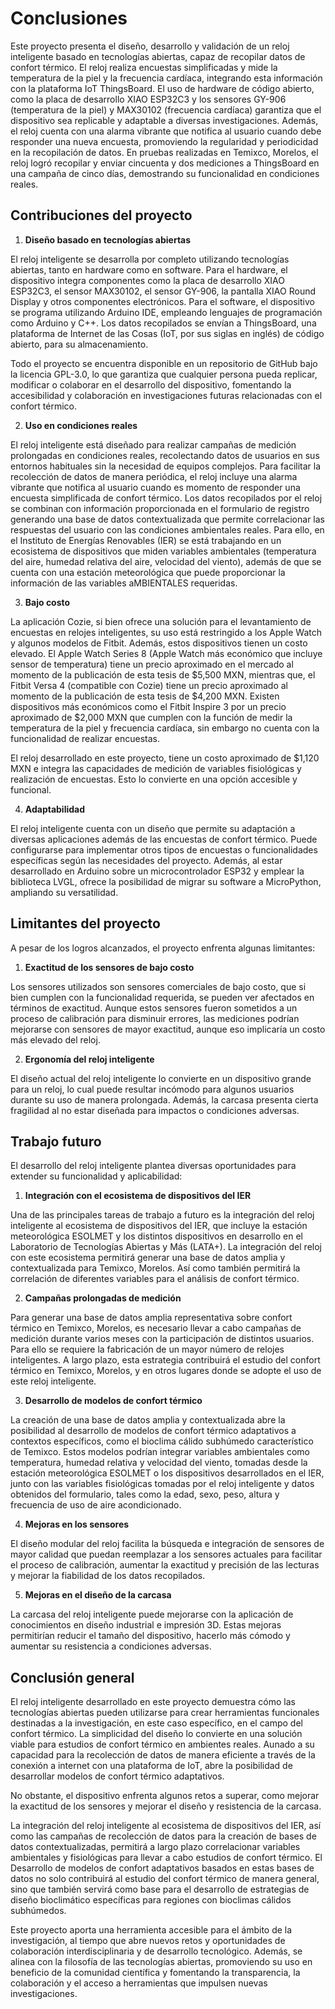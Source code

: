 # Conclusiones

Este proyecto presenta el diseño, desarrollo y validación de un reloj inteligente basado en tecnologías abiertas, capaz de recopilar datos de confort térmico. El reloj realiza encuestas simplificadas y mide la temperatura de la piel y la frecuencia cardíaca, integrando esta información con la plataforma IoT ThingsBoard. El uso de hardware de código abierto, como la placa de desarrollo XIAO ESP32C3 y los sensores GY-906 (temperatura de la piel) y MAX30102 (frecuencia cardíaca) garantiza que el dispositivo sea replicable y adaptable a diversas investigaciones. Además, el reloj cuenta con una alarma vibrante que notifica al usuario cuando debe responder una nueva encuesta, promoviendo la regularidad y periodicidad en la recopilación de datos. En pruebas realizadas en Temixco, Morelos, el reloj logró recopilar y enviar cincuenta y dos mediciones a ThingsBoard en una campaña de cinco días, demostrando su funcionalidad en condiciones reales.

## Contribuciones del proyecto

1. **Diseño basado en tecnologías abiertas**

El reloj inteligente se desarrolla por completo utilizando tecnologías abiertas, tanto en hardware como en software. Para el hardware, el dispositivo integra componentes como la placa de desarrollo XIAO ESP32C3, el sensor MAX30102, el sensor GY-906, la pantalla XIAO Round Display y otros componentes electrónicos. Para el software, el dispositivo se programa utilizando Arduino IDE, empleando lenguajes de programación como Arduino y C++. Los datos recopilados se envían a ThingsBoard, una plataforma de Internet de las Cosas (IoT, por sus siglas en inglés) de código abierto, para su almacenamiento.

Todo el proyecto se encuentra disponible en un repositorio de GitHub bajo la licencia GPL-3.0, lo que garantiza que cualquier persona pueda replicar, modificar o colaborar en el desarrollo del dispositivo, fomentando la accesibilidad y colaboración en investigaciones futuras relacionadas con el confort térmico.

2. **Uso en condiciones reales**

El reloj inteligente está diseñado para realizar campañas de medición prolongadas en condiciones reales, recolectando datos de usuarios en sus entornos habituales sin la necesidad de equipos complejos. Para facilitar la recolección de datos de manera periódica, el reloj incluye una alarma vibrante que notifica al usuario cuando es momento de responder una encuesta simplificada de confort térmico. Los datos recopilados por el reloj se combinan con información proporcionada en el formulario de registro generando una base de datos contextualizada que permite correlacionar las respuestas del usuario con las condiciones ambientales reales. Para ello, en el Instituto de Energías Renovables (IER) se está trabajando en un ecosistema de dispositivos que miden variables ambientales (temperatura del aire, humedad relativa del aire, velocidad del viento), además de que se cuenta con una estación meteorológica que puede proporcionar la información de las variables aMBIENTALES requeridas.


3. **Bajo costo**

La aplicación Cozie, si bien ofrece una solución para el levantamiento de encuestas en relojes inteligentes, su uso está restringido a los Apple Watch y algunos modelos de Fitbit. Además, estos dispositivos tienen un costo elevado. El Apple Watch Series 8 (Apple Watch más económico que incluye sensor de temperatura) tiene un precio aproximado en el mercado al momento de la publicación de esta tesis de $5,500 MXN, mientras que, el Fitbit Versa 4 (compatible con Cozie) tiene un precio aproximado al momento de la publicación de esta tesis de $4,200 MXN. Existen dispositivos más económicos como el Fitbit Inspire 3 por un precio aproximado de $2,000 MXN que cumplen con la función de medir la temperatura de la piel y frecuencia cardíaca, sin embargo no cuenta con la funcionalidad de realizar encuestas.

El reloj desarrollado en este proyecto, tiene un costo aproximado de $1,120 MXN e integra las capacidades de medición de variables fisiológicas y realización de encuestas. Esto lo convierte en una opción accesible y funcional.

4. **Adaptabilidad**

El reloj inteligente cuenta con un diseño que permite su adaptación a diversas aplicaciones además de las encuestas de confort térmico. Puede configurarse para implementar otros tipos de encuestas o funcionalidades específicas según las necesidades del proyecto. Además, al estar desarrollado en Arduino sobre un microcontrolador ESP32 y emplear la biblioteca LVGL, ofrece la posibilidad de migrar su software a MicroPython, ampliando su versatilidad.

## Limitantes del proyecto

A pesar de los logros alcanzados, el proyecto enfrenta algunas limitantes:

1. **Exactitud de los sensores de bajo costo**


Los sensores utilizados son sensores comerciales de bajo costo, que si bien cumplen con la funcionalidad requerida, se pueden ver afectados en términos de exactitud. Aunque estos sensores fueron sometidos a un proceso de calibración para disminuir errores, las mediciones podrían mejorarse con sensores de mayor exactitud, aunque eso implicaría un costo más elevado del reloj.

2. **Ergonomía del reloj inteligente**

El diseño actual del reloj inteligente lo convierte en un dispositivo grande para un reloj, lo cual puede resultar incómodo para algunos usuarios durante su uso de manera prolongada. Además, la carcasa presenta cierta fragilidad al no estar diseñada para impactos o condiciones adversas.


## Trabajo futuro

El desarrollo del reloj inteligente plantea diversas oportunidades para extender su funcionalidad y aplicabilidad:

1. **Integración con el ecosistema de dispositivos del IER**

Una de las principales tareas de trabajo a futuro es la integración del reloj inteligente al ecosistema de dispositivos del IER, que incluye la estación meteorológica ESOLMET y los distintos dispositivos en desarrollo en el Laboratorio de Tecnologías Abiertas y Más (LATA+). La integración del reloj con este ecosistema permitirá generar una base de datos amplia y contextualizada para Temixco, Morelos. Así como también permitirá la correlación de diferentes variables para el análisis de confort térmico. 

2. **Campañas prolongadas de medición**

Para generar una base de datos amplia representativa sobre confort térmico en Temixco, Morelos, es necesario llevar a cabo campañas de medición durante varios meses con la participación de distintos usuarios. Para ello se requiere la fabricación de un mayor número de relojes inteligentes. A largo plazo, esta estrategia contribuirá el estudio del confort térmico en Temixco, Morelos, y en otros lugares donde se adopte el uso de este reloj inteligente.

3. **Desarrollo de modelos de confort térmico** 

La creación de una base de datos amplia y contextualizada abre la posibilidad al desarrollo de modelos de confort térmico adaptativos a contextos específicos, como el bioclima cálido subhúmedo característico de Temixco. Estos modelos podrían integrar variables ambientales como temperatura, humedad relativa y velocidad del viento, tomadas desde la estación meteorológica ESOLMET o los dispositivos desarrollados en el IER, junto con las variables fisiológicas tomadas por el reloj inteligente y datos obtenidos del formulario, tales como la edad, sexo, peso, altura y frecuencia de uso de aire acondicionado.


4. **Mejoras en los sensores**

El diseño modular del reloj facilita la búsqueda e integración de sensores de mayor calidad que puedan reemplazar a los sensores actuales para facilitar el proceso de calibración, aumentar la exactitud y precisión de las lecturas y mejorar la fiabilidad de los datos recopilados.


5. **Mejoras en el diseño de la carcasa**

La carcasa del reloj inteligente puede mejorarse con la aplicación de conocimientos en diseño industrial e impresión 3D. Estas mejoras permitirían reducir el tamaño del dispositivo, hacerlo más cómodo y aumentar su resistencia a condiciones adversas.

## Conclusión general


El reloj inteligente desarrollado en este proyecto demuestra cómo las tecnologías abiertas pueden utilizarse para crear herramientas funcionales destinadas a la investigación, en este caso específico, en el campo del confort térmico. La simplicidad del diseño lo convierte en una solución viable para estudios de confort térmico en ambientes reales. Aunado a su capacidad para la recolección de datos de manera eficiente a través de la conexión a internet con una plataforma de IoT, abre la posibilidad de desarrollar modelos de confort térmico adaptativos.

No obstante, el dispositivo enfrenta algunos retos a superar, como mejorar la exactitud de los sensores y mejorar el diseño y resistencia de la carcasa.

La integración del reloj inteligente al ecosistema de dispositivos del IER, así como las campañas de recolección de datos para la creación de bases de datos contextualizadas, permitirá a largo plazo correlacionar variables ambientales y fisiológicas para llevar a cabo estudios de confort térmico. El Desarrollo de modelos de confort adaptativos basados en estas bases de datos no solo contribuirá al estudio del confort térmico de manera general, sino que también servirá como base para el desarrollo de estrategias de diseño bioclimático específicas para regiones con bioclimas cálidos subhúmedos.

Este proyecto aporta una herramienta accesible para el ámbito de la investigación, al tiempo que abre nuevos retos y oportunidades de colaboración interdisciplinaria y de desarrollo tecnológico. Además, se alinea con la filosofía de las tecnologías abiertas, promoviendo su uso en beneficio de la comunidad científica y fomentando la transparencia, la colaboración y el acceso a herramientas que impulsen nuevas investigaciones.

